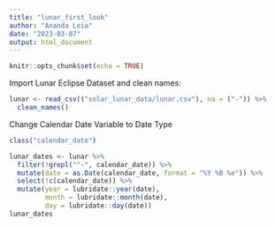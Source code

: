 ```yaml
---
title: "lunar_first_look"
author: "Ananda Leia"
date: "2023-03-07"
output: html_document
---
```


```r
knitr::opts_chunk$set(echo = TRUE)
```

Import Lunar Eclipse Dataset and clean names:
```r
lunar <- read_csv(("solar_lunar_data/lunar.csv"), na = ("-")) %>% 
  clean_names()
```
Change Calendar Date Variable to Date Type
```r
class("calendar_date")
```
```r
lunar_dates <- lunar %>% 
  filter(!grepl("^-", calendar_date)) %>% 
  mutate(date = as.Date(calendar_date, format = "%Y %B %e")) %>% 
  select(!c(calendar_date)) %>% 
  mutate(year = lubridate::year(date),
         month = lubridate::month(date),
         day = lubridate::day(date))
lunar_dates
```

